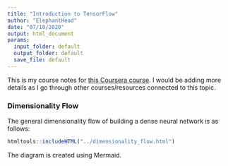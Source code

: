 ```yaml
---
title: "Introduction to TensorFlow"
author: "ElephantHead"
date: "07/10/2020"
output: html_document
params:
  input_folder: default
  output_folder: default
  save_file: default
---
```



This is my course notes for [this Coursera course](https://www.coursera.org/learn/introduction-tensorflow/). I would be
adding more details as I go through other courses/resources connected to this topic.

### Dimensionality Flow
The general dimensionality flow of building a dense neural network is as follows:

```r
htmltools::includeHTML("../dimensionality_flow.html")
```

The diagram is created using Mermaid. 
